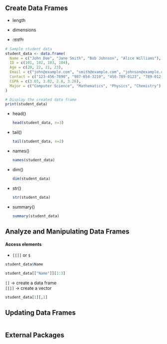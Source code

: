 ## Create Data Frames

-   length

-   dimensions

-   প্রোগ্রামিং

```r
# Sample student data
student_data <- data.frame(
  Name = c("John Doe", "Jane Smith", "Bob Johnson", "Alice Williams"),
  ID = c(101, 102, 103, 104),
  Age = c(20, 22, 21, 23),
  Email = c("john@example.com", "smith@example.com", "johnson@example.com", "alice@example.com"),
  Contact = c("123-456-7890", "987-654-3210", "456-789-0123", "789-012-3456"),
  CGPA = c(3.65, 3.02, 2.8, 3.26),
  Major = c("Computer Science", "Mathematics", "Physics", "Chemistry")
)

# Display the created data frame
print(student_data)

```

-   head()

    ```r
    head(student_data, n=3)

    ```

-   tail()

    ```r
    tail(student_data, n=2)

    ```

-   names()

    ```r
    names(student_data)

    ```

-   dim()

    ```r
    dim(student_data)

    ```

-   str()

    ```r
    str(student_data)
    ```

-   summary()

    ```r
    summary(student_data)
    ```

## Analyze and Manipulating Data Frames

#### Access elements

-   `[[]]` or `$`

```r
student_data$Name
```

```r
student_data[["Name"]][1:3]
```

| `[]` &rarr;  create a data frame
| `[[]]` &rarr; create a vector

```r
student_data[1][,1]
```

## Updating Data Frames

```r

```

## External Packages

```r

```
